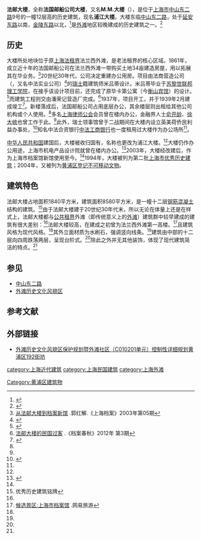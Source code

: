 {{上海市优秀历史建筑 |
省区市 = 上海市 |
名称 = 法邮大楼 |
图片 = [[File:Former_Compagnie_des_Messageries_Maritimes_Shanghai.JPG|250px]]|
编号 = 2-50 |
时代 = 1937年-1939年|
所在 = [[中華人民共和國|中華人民共和國]][[上海市|上海市]][[黄浦区|黄浦区]][[中山东二路|中山东二路]]9号|
公布 = 1994年 |
}}

'''法邮大楼'''，全称'''法国邮船公司大楼'''，又名'''M.M.大楼'''（{{lang-fr|Former Compagnie des '''M'''essageries '''M'''aritimes}}），是位于[[上海市|上海市]][[中山东二路|中山东二路]]9号的一幢12层高的历史建筑，现名'''浦江大楼'''。大楼东临[[中山东二路|中山东二路]]，处于[[延安东路_(上海)|延安东路]]以南，[[金陵东路|金陵东路]]以北，<ref>{{cite book|title=上海市黄浦区地名志|year=1989|publisher=上海社会科学院出版社|page=743}}</ref>是[[外滩|外滩]]地区较晚建成的历史建筑之一。<ref name=wj>{{cite book|title=《上海百年建筑史 (1840-1949)》|author=伍江|page=114|year=1997|publisher=同济大学出版社|isbn=}}</ref>

==历史==
大楼所处地块位于原[[上海法租界|上海法租界]]法兰西外滩，是老法租界的核心区域。1861年，成立近十年的法国邮船公司在法兰西外滩一带购买土地34亩建造房屋，用以拓展其在华业务。<ref name=a>[http://mall.cnki.net/magazine/article/DASH200305035.htm 从法邮大楼到档案新馆] {{Wayback|url=http://mall.cnki.net/magazine/article/DASH200305035.htm |date=20190609075836 }}.郭红解.《上海档案》2003年第05期</ref>20世纪30年代，公司决定重建办公用房。项目由法商营造公司（{{lang-en|Minutti & Co.}}，又名中法实业公司）<ref>{{cite book|title=中国近代建筑硏究与保护: 2000年中国近代建筑史国际研讨会论文集|page=225|publisher=清华大学出版社|year=2000}}</ref>的[[瑞士|瑞士]]籍建筑师米吕蒂设计。米吕蒂毕业于[[苏黎世联邦理工学院|苏黎世联邦理工学院]]，在接手该设计项目前，还完成了原毕卡第公寓（今[[衡山宾馆|衡山宾馆]]）的设计。<ref>{{cite book|title=上海通史卷10|page=346|author=[[熊月之|熊月之]]|publisher=上海人民出版社|year=1999}}</ref>而建筑工程则交由潘荣记营造厂完成。<ref name=b>[http://www.cqvip.com/QK/98488A/201203/41187314.html 法邮大楼的民国过客] {{Wayback|url=http://www.cqvip.com/QK/98488A/201203/41187314.html |date=20150923222926 }}.《档案春秋》2012年 第3期</ref>1937年，项目开工，并于1939年2月建成竣工<ref>{{cite news|title=法邮大楼下月初落成|publisher=新闻报|date=1939-01-28}}</ref>。新楼落成后，法国邮船公司占用底层办公，其余楼层则出租给其他公司机构或个人使用。<ref name=a></ref>多名[[上海律师公会|上海律师公会]]会员曾在楼内办公，金融界人士[[俞开龄|俞开龄]]、[[徐大统|徐大统]]也曾工作于此。<ref name=b></ref>此外，瑞士领事馆曾于二战期间在大楼内设立英美荷侨民利益办事处，<ref>{{cite book|title=上海文化源流辞典|page=656|year=1992|publisher=上海社会科学院出版社|year=马学新|isbn=}}</ref>知名中法合资银行[[中法工商银行|中法工商银行]]也一度租用过大楼作为办公场所<ref name=a></ref>。

[[中华人民共和国|中华人民共和国]]建国后，大楼被收归国有，名称也更改为浦江大楼。<ref name=b></ref>大楼仍作办公用途，上海市机电产品设计院就曾在楼内办公。<ref>{{cite book|title=上海机电工业志|page=486|year=1996|author=卫我乡 韩国璋|publisher=上海社会科学院出版社}}</ref>2003年，大楼经改建后，作为上海市档案馆新馆使用至今。<ref name=a></ref>1994年，大楼被列为第二批[[上海市优秀历史建筑|上海市优秀历史建筑]]；2004年，又被列为[[黄浦区文物保护单位|黄浦区登记不可移动文物]]。

==建筑特色==
法邮大楼占地面积1840平方米，建筑面积8580平方米，是一幢十二层[[钢筋混凝土|钢筋混凝土]]结构的建筑。<ref name=m>优秀历史建筑铭牌</ref>由于法邮大楼建于20世纪30年代末，所以无论在体量上还是在样式上，法邮大楼都与[[上海公共租界|公共租界]]外滩（即传统意义上的[[外滩|外滩]]）建筑群中较早建成的建筑有很大差别：<ref name=wj></ref>法邮大楼较高，在建成之初曾为法兰西外滩第一高楼。<ref name=wy>[http://travel.163.com/06/0309/15/2BPHRJR700061O99.html 候选景区:上海市档案馆] {{Wayback|url=http://travel.163.com/06/0309/15/2BPHRJR700061O99.html |date=20150211163525 }}.网易旅游</ref>且建筑风格为现代风格。<ref name=wj></ref>其外立面材质为水刷石，强调竖向线条。<ref name=m></ref>建筑由中部的十二层向四周跌落两层，呈现台阶式。<ref name=m></ref>除此之外并无其他装饰，体现了现代建筑简洁的特点。<ref name=wy></ref>

==参见==
* [[中山东二路|中山东二路]]
* [[外滩历史文化风貌区|外滩历史文化风貌区]]

==参考文献==
{{reflist|2}}

==外部链接==
* [http://218.242.36.250/ghj_cms/uploads/zdykx/2007-1341/tz/2007-1341zuze13-1.jpg 外滩历史文化风貌区保护规划暨外滩社区（C010201单元）控制性详细规划黄浦区192街坊] {{Wayback|url=http://218.242.36.250/ghj_cms/uploads/zdykx/2007-1341/tz/2007-1341zuze13-1.jpg |date=20150210172447 }}

{{第二批上海市优秀历史建筑}}

[[category:上海近代建筑|category:上海近代建筑]]
[[category:上海民国建筑|category:上海民国建筑]]
[[Category:黄浦区建筑物|Category:黄浦区建筑物]]
[[category:上海外滩|category:上海外滩]]